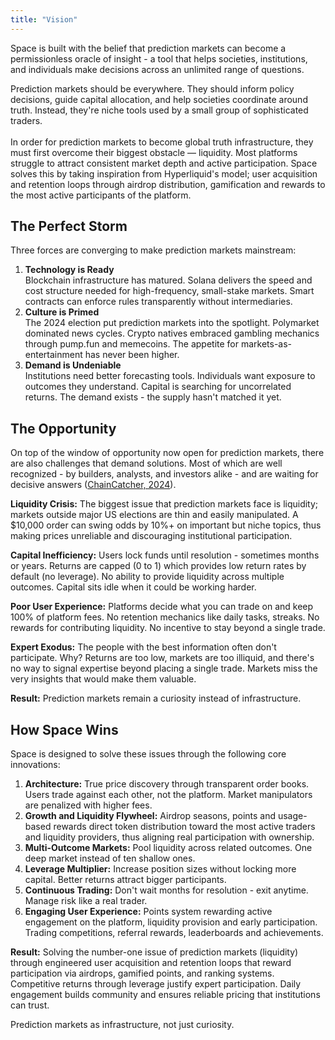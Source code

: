 ```yaml
---
title: "Vision"
---
```


Space is built with the belief that prediction markets can become a permissionless oracle of insight - a tool that helps societies, institutions, and individuals make decisions across an unlimited range of questions.

Prediction markets should be everywhere. They should inform policy decisions, guide capital allocation, and help societies coordinate around truth. Instead, they're niche tools used by a small group of sophisticated traders.\
\
In order for prediction markets to become global truth infrastructure, they must first overcome their biggest obstacle — liquidity. Most platforms struggle to attract consistent market depth and active participation. Space solves this by taking inspiration from Hyperliquid's model;  user acquisition and retention loops through airdrop distribution, gamification and rewards to the most active participants of the platform.

## The Perfect Storm

Three forces are converging to make prediction markets mainstream: 

1. **Technology is Ready**\
   Blockchain infrastructure has matured. Solana delivers the speed and cost structure needed for high-frequency, small-stake markets. Smart contracts can enforce rules transparently without intermediaries. 
2. **Culture is Primed**\
   The 2024 election put prediction markets into the spotlight. Polymarket dominated news cycles. Crypto natives embraced gambling mechanics through pump.fun and memecoins. The appetite for markets-as-entertainment has never been higher. 
3. **Demand is Undeniable**\
   Institutions need better forecasting tools. Individuals want exposure to outcomes they understand. Capital is searching for uncorrelated returns. The demand exists - the supply hasn't matched it yet. 

## The Opportunity

On top of the window of opportunity now open for prediction markets, there are also challenges that demand solutions. Most of which are well recognized - by builders, analysts, and investors alike - and are waiting for decisive answers ([ChainCatcher, 2024](https://www.chaincatcher.com/en/article/2130614)).

**Liquidity Crisis:** The biggest issue that prediction markets face is liquidity; markets outside major US elections are thin and easily manipulated. A \$10,000 order can swing odds by 10%+ on important but niche topics, thus making prices unreliable and discouraging institutional participation.

**Capital Inefficiency:** Users lock funds until resolution - sometimes months or years. Returns are capped (0 to 1) which provides low return rates by default (no leverage). No ability to provide liquidity across multiple outcomes. Capital sits idle when it could be working harder.

**Poor User Experience:** Platforms decide what you can trade on and keep 100% of platform fees. No retention mechanics like daily tasks, streaks. No rewards for contributing liquidity. No incentive to stay beyond a single trade.

**Expert Exodus:** The people with the best information often don't participate. Why? Returns are too low, markets are too illiquid, and there's no way to signal expertise beyond placing a single trade. Markets miss the very insights that would make them valuable.

**Result:** Prediction markets remain a curiosity instead of infrastructure.

## How Space Wins

Space is designed to solve these issues through the following core innovations:

1. **Architecture:** True price discovery through transparent order books. Users trade against each other, not the platform. Market manipulators are penalized with higher fees.
3. **Growth and Liquidity Flywheel:** Airdrop seasons, points and usage-based rewards direct token distribution toward the most active traders and liquidity providers, thus aligning real participation with ownership. 
3. **Multi-Outcome Markets:** Pool liquidity across related outcomes. One deep market instead of ten shallow ones.
4. **Leverage Multiplier:** Increase position sizes without locking more capital. Better returns attract bigger participants.
5. **Continuous Trading:** Don't wait months for resolution - exit anytime. Manage risk like a real trader.
6. **Engaging User Experience:** Points system rewarding active engagement on the platform, liquidity provision and early participation. Trading competitions, referral rewards, leaderboards and achievements.

**Result:** Solving the number-one issue of prediction markets (liquidity) through engineered user acquisition and retention loops that reward participation via airdrops, gamified points, and ranking systems. Competitive returns through leverage justify expert participation. Daily engagement builds community and ensures reliable pricing that institutions can trust.

Prediction markets as infrastructure, not just curiosity.